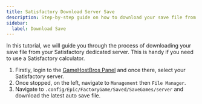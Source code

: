```yaml
---
title: Satisfactory Download Server Save
description: Step-by-step guide on how to download your save file from your Satisfactory server.
sidebar:
  label: Download Save
---
```


In this tutorial, we will guide you through the process of downloading your save file from your Satisfactory dedicated server. This is handy if you need to use a Satisfactory calculator.

1. Firstly, login to the [GameHostBros Panel](https://panel.gamehostbros.com/) and once there, select your Satisfactory server.
2. Once stopped, on the left, navigate to `Management` then `File Manager`.
3. Navigate to `.config/Epic/FactoryGame/Saved/SaveGames/server` and download the latest auto save file.